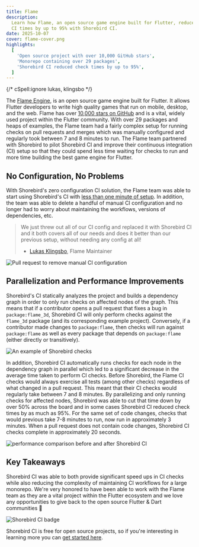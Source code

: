 ```yaml
---
title: Flame
description:
  Learn how Flame, an open source game engine built for Flutter, reduced their
  CI times by up to 95% with Shorebird CI.
date: 2025-10-07
cover: flame-cover.png
highlights:
  [
    'Open source project with over 10,000 GitHub stars',
    'Monorepo containing over 29 packages',
    'Shorebird CI reduced check times by up to 95%',
  ]
---
```



{/* cSpell:ignore lukas, klingsbo */}

The [Flame Engine](https://flame-engine.org), is an open source game engine
built for Flutter. It allows Flutter developers to write high quality games that
run on mobile, desktop, and the web. Flame has over
[10,000 stars on GitHub](https://github.com/flame-engine/flame) and is a vital,
widely used project within the Flutter community. With over 29 packages and
heaps of examples, the Flame team had a fairly complex setup for running checks
on pull requests and merges which was manually configured and regularly took
between 7 and 8 minutes to run. The Flame team partnered with Shorebird to pilot
Shorebird CI and improve their continuous integration (CI) setup so that they
could spend less time waiting for checks to run and more time building the best
game engine for Flutter.

## No Configuration, No Problems

With Shorebird's zero configuration CI solution, the Flame team was able to
start using Shorebird's CI with
[less than one minute of setup](https://docs.shorebird.dev/ci). In addition, the
team was able to delete a handful of manual CI configuration and no longer had
to worry about maintaining the workflows, versions of dependencies, etc.

> We just threw out all of our CI config and replaced it with Shorebird CI and
> it both covers all of our needs and does it better than our previous setup,
> without needing any config at all!
>
> - [Lukas Klingsbo](https://github.com/spydon), Flame Maintainer

<Image
  src={removeConfiguration}
  alt="Pull request to remove manual CI configuration"
/>

## Parallelization and Performance Improvements

Shorebird's CI statically analyzes the project and builds a dependency graph in
order to only run checks on affected nodes of the graph. This means that if a
contributor opens a pull request that fixes a bug in `package:flame_3d`,
Shorebird CI will only perform checks against the `flame_3d` package (and its
corresponding example project). Conversely, if a contributor made changes to
`package:flame`, then checks will run against `package:flame` as well as every
package that depends on `package:flame` (either directly or transitively).

<Image src={shorebirdChecks} alt="An example of Shorebird checks" />

In addition, Shorebird CI automatically runs checks for each node in the
dependency graph in parallel which led to a significant decrease in the average
time taken to perform CI checks. Before Shorebird, the Flame CI checks would
always exercise all tests (among other checks) regardless of what changed in a
pull request. This meant that their CI checks would regularly take between 7 and
8 minutes. By parallelizing and only running checks for affected nodes,
Shorebird was able to cut that time down by over 50% across the board and in
some cases Shorebird CI reduced check times by as much as 95%. For the same set
of code changes, checks that would previous take 7-8 minutes to run, now run in
approximately 3 minutes. When a pull request does not contain code changes,
Shorebird CI checks complete in approximately 20 seconds.

<Image
  src={performance}
  alt="performance comparison before and after Shorebird CI"
/>

## Key Takeaways

Shorebird CI was able to both provide significant speed ups in CI checks while
also reducing the complexity of maintaining CI workflows for a large monorepo.
We're very honored to have been able to work with the Flame team as they are a
vital project within the Flutter ecosystem and we love any opportunities to give
back to the open source Flutter & Dart communities 💙

<Image src={badge} alt="Shorebird CI badge" />

Shorebird CI is free for open source projects, so if you're interesting in
learning more you can [get started here](https://docs.shorebird.dev/ci).

